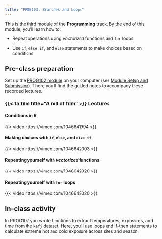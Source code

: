 ```yaml
---
title: "PROG103: Branches and Loops"
---
```


This is the third module of the **Programming** track. By the end of this module, you'll learn how to:

-   Repeat operations using *vectorized* functions and `for` loops

-   Use `if`, `else if`, and `else` statements to make choices based on conditions

## Pre-class preparation

Set up the [PROG102 module](https://github.com/MarineCS-100B/prog103) on your computer (see [Module Setup and Submission](../../../modules.html)). There you'll find the guided notes to accompany these recorded lectures.

### {{< fa film title="A roll of film" >}} Lectures

#### Conditions in R

{{< video https://vimeo.com/1046641994 >}}

#### Making choices with `if`, `else`, and `else if`

{{< video https://vimeo.com/1046642003 >}}

#### Repeating yourself with *vectorized* functions

{{< video https://vimeo.com/1046642020 >}}

#### Repeating yourself with `for` loops

{{< video https://vimeo.com/1046642020 >}}

## In-class activity

In PROG102 you wrote functions to extract temperatures, exposures, and time from the `kefj` dataset. Here, you'll use loops and if-then statements to calculate extreme hot and cold exposure across sites and season.
